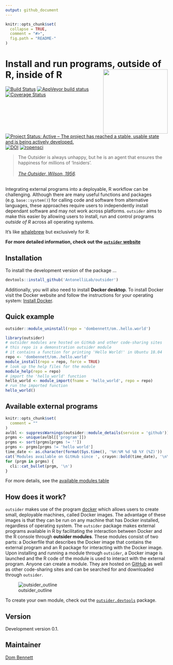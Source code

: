 ```yaml
---
output: github_document
---
```


<!-- README.md is generated from README.Rmd. Please edit that file -->
<!-- devtools::rmarkdown::render("README.Rmd") -->
<!-- Rscript -e "library(knitr); knit('README.Rmd')" -->

```r
knitr::opts_chunk$set(
  collapse = TRUE,
  comment = "#>",
  fig.path = "README-"
)
```

# Install and run programs, outside of R, inside of R <img src="logo.png" height="200" align="right"/>

[![Build Status](https://travis-ci.org/AntonelliLab/outsider.svg?branch=master)](https://travis-ci.org/AntonelliLab/outsider) [![AppVeyor build status](https://ci.appveyor.com/api/projects/status/github/AntonelliLab/outsider?branch=master&svg=true)](https://ci.appveyor.com/project/DomBennett/outsider) [![Coverage Status](https://coveralls.io/repos/github/AntonelliLab/outsider/badge.svg?branch=master)](https://coveralls.io/github/AntonelliLab/outsider?branch=master) [![Project Status: Active – The project has reached a stable, usable state and is being actively developed.](https://www.repostatus.org/badges/latest/active.svg)](https://www.repostatus.org/#active) [![DOI](https://zenodo.org/badge/145114547.svg)](https://zenodo.org/badge/latestdoi/145114547) [![ropensci](https://badges.ropensci.org/282_status.svg)](https://github.com/ropensci/onboarding/issues/282)

> The Outsider is always unhappy, but he is an agent that ensures the happiness for millions of 'Insiders'.<br><br>
*[The Outsider, Wilson, 1956](https://en.wikipedia.org/wiki/The_Outsider_(Colin_Wilson)).*

<br>
Integrating external programs into a deployable, R workflow can be challenging. Although there are many useful functions and packages (e.g. `base::system()`) for calling code and software from alternative languages, these approaches require users to independently install dependant software and may not work across platforms. `outsider` aims to make this easier by allowing users to install, run and control programs *outside of R* across all operating systems.

It's like [whalebrew](https://github.com/whalebrew/whalebrew) but exclusively
for R.

**For more detailed information, check out the [`outsider` website](https://antonellilab.github.io/outsider/articles/outsider.html)**

## Installation

To install the development version of the package ...

```r
devtools::install_github('AntonelliLab/outsider')
```

Additionally, you will also need to install **Docker desktop**. To install
Docker visit the Docker website and follow the instructions for your operating
system: [Install Docker](https://www.docker.com/products/docker-desktop).

## Quick example

```r
outsider::module_uninstall(repo = 'dombennett/om..hello.world')
```

```r
library(outsider)
# outsider modules are hosted on GitHub and other code-sharing sites
# this repo is a demonstration outsider module
# it contains a function for printing 'Hello World!' in Ubuntu 18.04
repo <- 'dombennett/om..hello.world'
module_install(repo = repo, force = TRUE)
# look up the help files for the module
module_help(repo = repo)
# import the 'hello_world' function
hello_world <- module_import(fname = 'hello_world', repo = repo)
# run the imported function
hello_world()
```

## Available external programs

```r
knitr::opts_chunk$set(
  comment = ""
)
avlbl <- suppressWarnings(outsider::module_details(service = 'github'))
prgms <- unique(avlbl[['program']])
prgms <- sort(prgms[prgms != ''])
prgms <- prgms[prgms != 'hello world']
time_date <- as.character(format(Sys.time(), '%H:%M %d %B %Y (%Z)'))
cat('Modules available on GitHub since ', crayon::bold(time_date), '\n\n')
for (prgm in prgms) {
  cli::cat_bullet(prgm, '\n')
}
```

For more details, see the [available modules table](https://antonellilab.github.io/outsider/articles/available.html)

## How does it work?

`outsider` makes use of the program [docker](https://www.docker.com/) which
allows users to create small, deployable machines, called Docker images.
The advantage of these images is that they can be run on any machine that has
Docker installed, regardless of operating system. The `outsider` package makes
external programs available in R by facilitating the interaction between Docker
and the R console through **outsider modules**. These modules consist of two
parts: a Dockerfile that describes the Docker image that contains the external
program and an R package for interacting with the Docker image. Upon installing
and running a module through `outsider`, a Docker image is launched and the R
code of the module is used to interact with the external program. Anyone can
create a module. They are hosted on [GitHub](https://github.com/) as well as
other code-sharing sites and can be searched for and downloaded through
`outsider`.

![outsider_outline](https://raw.githubusercontent.com/AntonelliLab/outsider/master/other/outline.png)

To create your own module, check out the [`outsider.devtools`](https://github.com/AntonelliLab/outsider.devtools) package.

## Version

Development version 0.1.

## Maintainer

[Dom Bennett](https://github.com/DomBennett)
